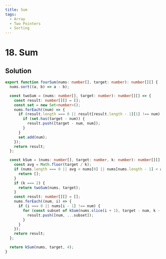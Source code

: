 ```yaml
---
title: Sum
tags:
  - Array
  - Two Pointers
  - Sorting
---
```


# 18. Sum

<Badges>
  <LevelBadge level="medium" />
  <TopicBadge name="Array" slug="array" />
  <TopicBadge name="Two Pointers" slug="two-pointers" />
  <TopicBadge name="Sorting" slug="sorting" />
</Badges>

## Solution

```typescript filename="solution.ts" copy
export function fourSum(nums: number[], target: number): number[][] {
  nums.sort((a, b) => a - b);

  const twoSum = (nums: number[], target: number): number[][] => {
    const result: number[][] = [];
    const set = new Set<number>();
    nums.forEach((num) => {
      if (result.length === 0 || result[result.length - 1][1] !== num) {
        if (set.has(target - num)) {
          result.push([target - num, num]);
        }
      }
      set.add(num);
    });
    return result;
  };

  const kSum = (nums: number[], target: number, k: number): number[][] => {
    const avg = Math.floor(target / k);
    if (nums.length === 0 || avg < nums[0] || nums[nums.length - 1] < avg) {
      return [];
    }
    if (k === 2) {
      return twoSum(nums, target);
    }
    const result: number[][] = [];
    nums.forEach((num, i) => {
      if (i === 0 || nums[i - 1] !== num) {
        for (const subset of kSum(nums.slice(i + 1), target - num, k - 1)) {
          result.push([num, ...subset]);
        }
      }
    });
    return result;
  };

  return kSum(nums, target, 4);
}
```

<ProblemLink codingSite="leetcode" href="https://leetcode.com/problems/4sum" title="Sum" />
